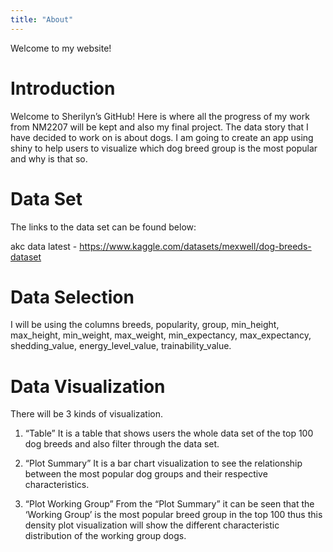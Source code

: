 ```yaml
---
title: "About"
---
```


Welcome to my website!

# Introduction

Welcome to Sherilyn's GitHub! Here is where all the progress of my work from NM2207 will be kept and also my final project. The data story that I have decided to work on is about dogs. I am going to create an app using shiny to help users to visualize which dog breed group is the most popular and why is that so.

# Data Set

The links to the data set can be found below:

akc data latest - <https://www.kaggle.com/datasets/mexwell/dog-breeds-dataset>

# Data Selection 

I will be using the columns breeds, popularity, group, min_height, max_height, min_weight, max_weight, min_expectancy, max_expectancy, shedding_value, energy_level_value, trainability_value.

# Data Visualization
There will be 3 kinds of visualization. 

1. "Table"
It is a table that shows users the whole data set of the top 100 dog breeds and also filter through the data set.

2. "Plot Summary"
It is a bar chart visualization to see the relationship between the most popular dog groups and their respective characteristics.

3. "Plot Working Group"
From the "Plot Summary" it can be seen that the 'Working Group' is the most popular breed group in the top 100 thus this density plot visualization will show the different characteristic distribution of the working group dogs.